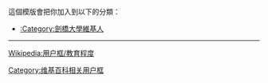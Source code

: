 {{userbox
| border-c = {{{1|black}}}
| id       = {{{3|[[File:University of Cambridge coat of arms.svg|30px]]}}}
| id-c     = #A3C1AD
| id-s     = {{{5|12}}}
| info     = {{{4|這位用戶是'''[[劍橋大學|<span style="color:black;">劍橋大學</span>]]'''的學生、校友或教職人員。}}}
| info-c   = #A3C1AD
| info-s     = {{{5|10}}}
| usercategory  = 劍橋大學維基人
}}
<noinclude>
<div style="clear:both">
這個模版會把你加入到以下的分類：
*[[:Category:劍橋大學維基人]]
----
[[Wikipedia:用户框/教育程度]]
[[Category:维基百科相关用户框]]
</noinclude>